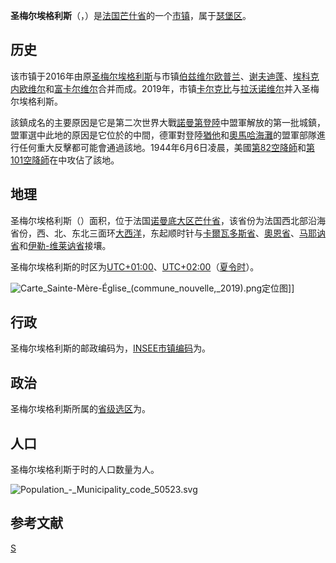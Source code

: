{{noteTA|G1=法国地名}}
{{Infobox French commune
| name                  = 圣梅尔埃格利斯
| native name           = Sainte-Mère-Église
| arrondissement        = [[瑟堡区|瑟堡区]]
}}
'''圣梅尔埃格利斯'''（{{lang-fr|Sainte-Mère-Église}}，{{IPA-fr|sɛ̃t mɛʁ eɡliz}}）是[[法国|法国]][[芒什省|芒什省]]的一个[[市镇_(法国)|市镇]]，属于[[瑟堡区|瑟堡区]]。

== 历史 ==
该市镇于2016年由原[[圣梅尔埃格利斯_(旧市镇)|圣梅尔埃格利斯]]与市镇[[伯兹维尔欧普兰|伯兹维尔欧普兰]]、[[谢夫迪蓬|谢夫迪蓬]]、[[埃科克内欧维尔|埃科克内欧维尔]]和[[富卡尔维尔|富卡尔维尔]]合并而成。2019年，市镇[[卡尔克比|卡尔克比]]与[[拉沃诺维尔|拉沃诺维尔]]并入圣梅尔埃格利斯。

該鎮成名的主要原因是它是第二次世界大戰[[諾曼第登陸|諾曼第登陸]]中盟軍解放的第一批城鎮，盟軍選中此地的原因是它位於{{le|法國13號國道|Route nationale 13||13號國道}}的中間，德軍對登陸[[猶他海灘|猶他]]和[[奧馬哈海灘|奧馬哈海灘]]的盟軍部隊進行任何重大反擊都可能會通過該地。1944年6月6日凌晨，美國[[第82空降師|第82空降師]]和[[第101空降師|第101空降師]]在{{le|波士頓作戰|Mission Boston}}中攻佔了該地。

== 地理 ==
圣梅尔埃格利斯（{{wikidata|property|linked|P625}}）面积{{wikidata|properties|P2046}}，位于法国[[诺曼底大区|诺曼底大区]][[芒什省|芒什省]]，该省份为法国西北部沿海省份，西、北、东北三面环[[大西洋|大西洋]]，东起顺时针与[[卡爾瓦多斯省|卡爾瓦多斯省]]、[[奧恩省|奧恩省]]、[[马耶讷省|马耶讷省]]和[[伊勒-维莱讷省|伊勒-维莱讷省]]接壤。

圣梅尔埃格利斯的时区为[[UTC+01:00|UTC+01:00]]、[[UTC+02:00|UTC+02:00]]（[[夏时制|夏令时]]）。

[[File:Carte_Sainte-Mère-Église_(commune_nouvelle,_2019).png|thumb]]定位图]]{{Clear|left}}
== 行政 ==
圣梅尔埃格利斯的邮政编码为{{wikidata|properties|P281}}，[[法国国家统计与经济研究所|INSEE市镇编码]]为{{wikidata|properties|P374}}。

== 政治 ==
圣梅尔埃格利斯所属的[[縣_(法國)|省级选区]]为{{WikidataLink|{{wikidata|properties|raw|best||P7938}}}}。

== 人口 ==
圣梅尔埃格利斯于{{wikidata|qualifier|P1082|P585}}时的人口数量为{{wikidata|property|raw|P1082}}人。

[[File:Population_-_Municipality_code_50523.svg|thumb]]{{Clear|left}}
== 参考文献 ==
{{Reflist}}

{{芒什省市镇}}
[[Category:芒什省市镇|S]]